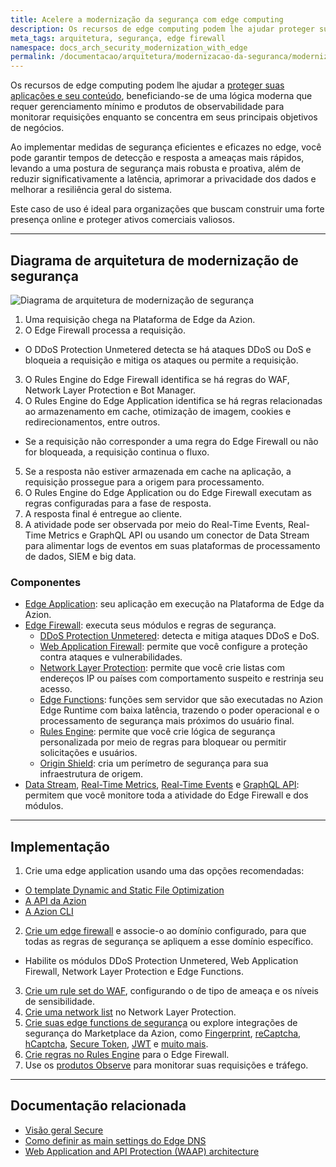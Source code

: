 ```yaml
---
title: Acelere a modernização da segurança com edge computing
description: Os recursos de edge computing podem lhe ajudar proteger suas aplicações e seu conteúdo, beneficiando-se de uma lógica moderna e produtos de observabilidade.
meta_tags: arquitetura, segurança, edge firewall
namespace: docs_arch_security_modernization_with_edge
permalink: /documentacao/arquitetura/modernizacao-da-seguranca/modernizacao-da-seguranca-com-edge-computing/
---
```


Os recursos de edge computing podem lhe ajudar a [proteger suas aplicações e seu conteúdo](https://www.azion.com/pt-br/solucoes/modernizacao-de-seguranca/), beneficiando-se de uma lógica moderna que requer gerenciamento mínimo e produtos de observabilidade para monitorar requisições enquanto se concentra em seus principais objetivos de negócios.

Ao implementar medidas de segurança eficientes e eficazes no edge, você pode garantir tempos de detecção e resposta a ameaças mais rápidos, levando a uma postura de segurança mais robusta e proativa, além de reduzir significativamente a latência, aprimorar a privacidade dos dados e melhorar a resiliência geral do sistema.

Este caso de uso é ideal para organizações que buscam construir uma forte presença online e proteger ativos comerciais valiosos.

---

## Diagrama de arquitetura de modernização de segurança

![Diagrama de arquitetura de modernização de segurança](/assets/docs/images/uploads/diagram-security-modernization.png)

1. Uma requisição chega na Plataforma de Edge da Azion.
2. O Edge Firewall processa a requisição.
- O DDoS Protection Unmetered detecta se há ataques DDoS ou DoS e bloqueia a requisição e mitiga os ataques ou permite a requisição.
3. O Rules Engine do Edge Firewall identifica se há regras do WAF, Network Layer Protection e Bot Manager.
4. O Rules Engine do Edge Application identifica se há regras relacionadas ao armazenamento em cache, otimização de imagem, cookies e redirecionamentos, entre outros.
- Se a requisição não corresponder a uma regra do Edge Firewall ou não for bloqueada, a requisição continua o fluxo.
5. Se a resposta não estiver armazenada em cache na aplicação, a requisição prossegue para a origem para processamento.
6. O Rules Engine do Edge Application ou do Edge Firewall executam as regras configuradas para a fase de resposta.
7. A resposta final é entregue ao cliente.
8. A atividade pode ser observada por meio do Real-Time Events, Real-Time Metrics e GraphQL API ou usando um conector de Data Stream para alimentar logs de eventos em suas plataformas de processamento de dados, SIEM e big data.

### Componentes

- [Edge Application](/pt-br/documentacao/produtos/build/edge-application/): seu aplicação em execução na Plataforma de Edge da Azion.
- [Edge Firewall](/pt-br/documentacao/produtos/secure/edge-firewall/): executa seus módulos e regras de segurança.
    - [DDoS Protection Unmetered](/pt-br/documentacao/produtos/secure/edge-firewall/ddos-protection/): detecta e mitiga ataques DDoS e DoS.
    - [Web Application Firewall](/pt-br/documentacao/produtos/secure/edge-firewall/web-application-firewall/): permite que você configure a proteção contra ataques e vulnerabilidades.
    - [Network Layer Protection](/pt-br/documentacao/produtos/secure/edge-firewall/network-layer-protection/): permite que você crie listas com endereços IP ou países com comportamento suspeito e restrinja seu acesso.
    - [Edge Functions](/pt-br/documentacao/produtos/secure/edge-firewall/edge-functions/): funções sem servidor que são executadas no Azion Edge Runtime com baixa latência, trazendo o poder operacional e o processamento de segurança mais próximos do usuário final.
    - [Rules Engine](/pt-br/documentacao/produtos/secure/edge-firewall/rules-engine/): permite que você crie lógica de segurança personalizada por meio de regras para bloquear ou permitir solicitações e usuários.
    - [Origin Shield](/pt-br/documentacao/produtos/secure/edge-firewall/#extensao-origin-shield): cria um perímetro de segurança para sua infraestrutura de origem.
- [Data Stream](/pt-br/documentacao/produtos/observe/data-stream/), [Real-Time Metrics](/pt-br/documentacao/produtos/observe/real-time-metrics/), [Real-Time Events](/pt-br/documentacao/produtos/observe/real-time-events/) e [GraphQL API](/pt-br/documentacao/devtools/graphql-api/visao-geral/): permitem que você monitore toda a atividade do Edge Firewall e dos módulos.

---

## Implementação

1. Crie uma edge application usando uma das opções recomendadas:
- [O template Dynamic and Static File Optimization](/pt-br/documentacao/produtos/guias/dynamic-static-file-optimization-template/)
- [A API da Azion](https://api.azion.com/#d43c5509-fb99-4b20-a7bd-64f0924af352)
- [A Azion CLI](/pt-br/documentacao/produtos/azion-cli/visao-geral/)
2. [Crie um edge firewall](/pt-br/documentacao/produtos/guias/secure/edge-firewall-definir-main-settings/) e associe-o ao domínio configurado, para que todas as regras de segurança se apliquem a esse domínio específico.
- Habilite os módulos DDoS Protection Unmetered, Web Application Firewall, Network Layer Protection e Edge Functions.
3. [Crie um rule set do WAF](/pt-br/documentacao/produtos/guias/secure/criar-waf-rule-set/), configurando o de tipo de ameaça e os níveis de sensibilidade.
4. [Crie uma network list](/pt-br/documentacao/produtos/guias/blocklists-enderecos-ip-edge/) no Network Layer Protection.
5. [Crie suas edge functions de segurança](/pt-br/documentacao/produtos/guias/edge-functions/firewall/) ou explore integrações de segurança do Marketplace da Azion, como [Fingerprint](/pt-br/documentacao/produtos/guias/fingerprint/), [reCaptcha](/pt-br/documentacao/produtos/guias/recaptcha/), [hCaptcha](/pt-br/documentacao/produtos/guias/hcaptcha/), [Secure Token](/pt-br/documentacao/produtos/guias/secure-token/), [JWT](/pt-br/documentacao/produtos/guias/jwt/) e [muito mais](/pt-br/documentacao/produtos/guias/#marketplace).
6. [Crie regras no Rules Engine](/pt-br/documentacao/produtos/guias/secure/trabalhar-com-rules-engine/) para o Edge Firewall.
7. Use os [produtos Observe](/pt-br/documentacao/produtos/observe/visao-geral/) para monitorar suas requisições e tráfego.

---

## Documentação relacionada

- [Visão geral Secure](/pt-br/documentacao/produtos/secure/visao-geral/)
- [Como definir as main settings do Edge DNS](/pt-br/documentacao/produtos/guias/secure/edge-dns-definir-main-settings/)
- [Web Application and API Protection (WAAP) architecture](/pt-br/documentacao/arquitetura/edge-firewall/web-application-and-api-protection-waap/)
